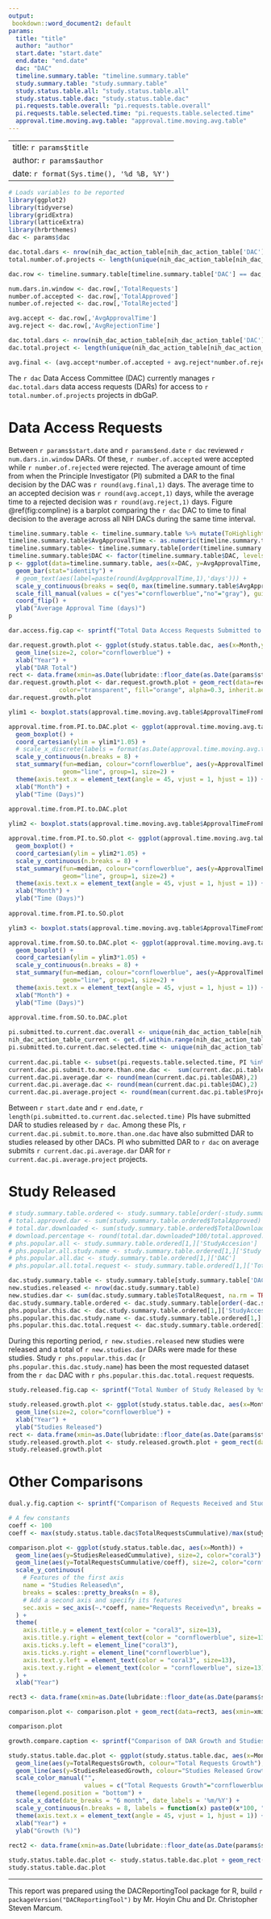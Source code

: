 ```yaml
---
output: 
 bookdown::word_document2: default
params:
  title: "title"
  author: "author"
  start.date: "start.date"
  end.date: "end.date"
  dac: "DAC"
  timeline.summary.table: "timeline.summary.table"
  study.summary.table: "study.summary.table"
  study.status.table.all: "study.status.table.all"
  study.status.table.dac: "study.status.table.dac"
  pi.requests.table.overall: "pi.requests.table.overall"
  pi.requests.table.selected.time: "pi.requests.table.selected.time"
  approval.time.moving.avg.table: "approval.time.moving.avg.table"
--- 
```


---
title: `r params$title`
author: `r params$author`
date: `r format(Sys.time(), '%d %B, %Y')`
---

```r
# Loads variables to be reported
library(ggplot2)
library(tidyverse)
library(gridExtra)
library(latticeExtra)
library(hrbrthemes)
dac <- params$dac

dac.total.dars <- nrow(nih_dac_action_table[nih_dac_action_table['DAC'] == dac,])
total.number.of.projects <- length(unique(nih_dac_action_table[nih_dac_action_table['DAC'] == dac,'Project']))

dac.row <- timeline.summary.table[timeline.summary.table['DAC'] == dac,]

num.dars.in.window <- dac.row[,'TotalRequests']
number.of.accepted <- dac.row[,'TotalApproved']
number.of.rejected <- dac.row[,'TotalRejected']

avg.accept <- dac.row[,'AvgApprovalTime']
avg.reject <- dac.row[,'AvgRejectionTime']

dac.total.dars <- nrow(nih_dac_action_table[nih_dac_action_table['DAC'] == dac,])
dac.total.project <- length(unique(nih_dac_action_table[nih_dac_action_table['DAC'] == dac,'Project']))

avg.final <- (avg.accept*number.of.accepted + avg.reject*number.of.rejected) / (number.of.accepted+number.of.rejected)
```

The `r dac` Data Access Committee (DAC) currently manages `r dac.total.dars` data access requests (DARs) for access to `r total.number.of.projects` projects in dbGaP.  

# Data Access Requests

Between `r params$start.date` and `r params$end.date` `r dac` reviewed `r num.dars.in.window` DARs. Of these, `r number.of.accepted` were accepted while `r number.of.rejected` were rejected.  The average amount of time from when the Principle Investigator (PI) submited a DAR to the final decision by the DAC was `r round(avg.final,1)` days.  The average time to an accepted decision was `r round(avg.accept,1)` days, while the average time to a rejected decision was `r round(avg.reject,1)` days.  Figure \@ref(fig:compline) is a barplot comparing the `r dac` DAC to time to final decision to the average across all NIH DACs during the same time interval.  

```r
timeline.summary.table <- timeline.summary.table %>% mutate(ToHighlight = ifelse( DAC == params$dac, "yes", "no" ))
timeline.summary.table$AvgApprovalTime <- as.numeric(timeline.summary.table$AvgApprovalTime, units="days")
timeline.summary.table<- timeline.summary.table[order(timeline.summary.table$AvgApprovalTime, decreasing=TRUE),]
timeline.summary.table$DAC <- factor(timeline.summary.table$DAC, levels=unique(as.character(timeline.summary.table$DAC)))
p <- ggplot(data=timeline.summary.table, aes(x=DAC, y=AvgApprovalTime, fill = ToHighlight)) +
  geom_bar(stat="identity") +
  # geom_text(aes(label=paste(round(AvgApprovalTime,1),'days'))) +
  scale_y_continuous(breaks = seq(0, max(timeline.summary.table$AvgApprovalTime, na.rm = TRUE), by = 7)) +
  scale_fill_manual(values = c("yes"="cornflowerblue","no"="gray"), guide = FALSE) +
  coord_flip() +
  ylab("Average Approval Time (days)")
p
```

```r
dar.access.fig.cap <- sprintf("Total Data Access Requests Submitted to %s", dac)
```


```r
dar.request.growth.plot <- ggplot(study.status.table.dac, aes(x=Month,y=TotalRequestsCummulative)) +
  geom_line(size=2, color="cornflowerblue") +
  xlab("Year") +
  ylab("DAR Total")
rect <- data.frame(xmin=as.Date(lubridate::floor_date(as.Date(params$start.date))), xmax=as.Date(lubridate::floor_date(as.Date(params$end.date))), ymin=0, ymax=Inf)
dar.request.growth.plot <- dar.request.growth.plot + geom_rect(data=rect, aes(xmin=xmin, xmax=xmax, ymin=ymin, ymax=ymax),
              color="transparent", fill="orange", alpha=0.3, inherit.aes = FALSE)
dar.request.growth.plot
```


```r
ylim1 <- boxplot.stats(approval.time.moving.avg.table$ApprovalTimeFromPIToDAC)$stats[c(1, 5)]

approval.time.from.PI.to.DAC.plot <- ggplot(approval.time.moving.avg.table, aes(factor(ApprovedMonth), ApprovalTimeFromPIToDAC)) +
  geom_boxplot() + 
  coord_cartesian(ylim = ylim1*1.05) +
  # scale_x_discrete(labels = format(as.Date(approval.time.moving.avg.table$ApprovedMonth), "%m/%Y")) +
  scale_y_continuous(n.breaks = 8) +
  stat_summary(fun=median, colour="cornflowerblue", aes(y=ApprovalTimeFromPIToDAC,group=1),
               geom="line", group=1, size=2) +
  theme(axis.text.x = element_text(angle = 45, vjust = 1, hjust = 1)) +
  xlab("Month") +
  ylab("Time (Days)")
  
approval.time.from.PI.to.DAC.plot
```

```r
ylim2 <- boxplot.stats(approval.time.moving.avg.table$ApprovalTimeFromPIToSO)$stats[c(1, 5)]

approval.time.from.PI.to.SO.plot <- ggplot(approval.time.moving.avg.table, aes(factor(ApprovedMonth), ApprovalTimeFromPIToSO)) +
  geom_boxplot() + 
  coord_cartesian(ylim = ylim2*1.05) +
  scale_y_continuous(n.breaks = 8) +
  stat_summary(fun=median, colour="cornflowerblue", aes(y=ApprovalTimeFromPIToSO,group=1),
               geom="line", group=1, size=2) +
  theme(axis.text.x = element_text(angle = 45, vjust = 1, hjust = 1)) +
  xlab("Month") +
  ylab("Time (Days)")
  
approval.time.from.PI.to.SO.plot
```

```r
ylim3 <- boxplot.stats(approval.time.moving.avg.table$ApprovalTimeFromSOToDAC)$stats[c(1, 5)]

approval.time.from.SO.to.DAC.plot <- ggplot(approval.time.moving.avg.table, aes(factor(ApprovedMonth), ApprovalTimeFromSOToDAC)) +
  geom_boxplot() + 
  coord_cartesian(ylim = ylim3*1.05) +
  scale_y_continuous(n.breaks = 8) +
  stat_summary(fun=median, colour="cornflowerblue", aes(y=ApprovalTimeFromSOToDAC,group=1),
               geom="line", group=1, size=2) +
  theme(axis.text.x = element_text(angle = 45, vjust = 1, hjust = 1)) +
  xlab("Month") +
  ylab("Time (Days)")
  
approval.time.from.SO.to.DAC.plot
```

```r

pi.submitted.to.current.dac.overall <- unique(nih_dac_action_table[nih_dac_action_table["DAC"] == dac,]$PI)
nih_dac_action_table_current <- get.df.within.range(nih_dac_action_table,start.date,end.date,date.col="Submitted by PI")
pi.submitted.to.current.dac.selected.time <- unique(nih_dac_action_table_current[nih_dac_action_table_current["DAC"] == dac,]$PI)
  
current.dac.pi.table <- subset(pi.requests.table.selected.time, PI %in% pi.submitted.to.current.dac.selected.time)
current.dac.pi.submit.to.more.than.one.dac <-  sum(current.dac.pi.table$DAC > 1)
current.dac.pi.average.dar <- round(mean(current.dac.pi.table$DAR),2)
current.dac.pi.average.dac <- round(mean(current.dac.pi.table$DAC),2)
current.dac.pi.average.project <- round(mean(current.dac.pi.table$Project),2)
```

Between `r start.date` and `r end.date`, `r length(pi.submitted.to.current.dac.selected.time)` PIs have submitted DAR to studies released by `r dac`. Among these PIs, `r current.dac.pi.submit.to.more.than.one.dac` have also submitted DAR to studies released by other DACs. PI who submitted DAR to `r dac` 
on average submits `r current.dac.pi.average.dar` DAR for `r current.dac.pi.average.project` projects.

# Study Released


```r
# study.summary.table.ordered <- study.summary.table[order(-study.summary.table$TotalRequest),]
# total.approved.dar <- sum(study.summary.table.ordered$TotalApproved)
# total.dar.downloaded <- sum(study.summary.table.ordered$TotalDownload)
# download.percentage <- round(total.dar.downloaded*100/total.approved.dar,2)
# phs.popular.all <- study.summary.table.ordered[1,]['StudyAccesion']
# phs.popular.all.study.name <- study.summary.table.ordered[1,]['Study Name']
# phs.popular.all.dac <- study.summary.table.ordered[1,]['DAC']
# phs.popular.all.total.request <- study.summary.table.ordered[1,]['TotalRequest']

dac.study.summary.table <- study.summary.table[study.summary.table['DAC'] == dac,]
new.studies.released <- nrow(dac.study.summary.table)
new.studies.dar <- sum(dac.study.summary.table$TotalRequest, na.rm = TRUE)
dac.study.summary.table.ordered <- dac.study.summary.table[order(-dac.study.summary.table$TotalRequest),]
phs.popular.this.dac <- dac.study.summary.table.ordered[1,]['StudyAccesion']
phs.popular.this.dac.study.name <- dac.study.summary.table.ordered[1,]['Study Name']
phs.popular.this.dac.total.request <- dac.study.summary.table.ordered[1,]['TotalRequest']
```

During this reporting period, `r new.studies.released` new studies were released and a total of `r new.studies.dar` DARs were made for these studies. Study `r phs.popular.this.dac` (`r phs.popular.this.dac.study.name`) has been the most requested dataset from the `r dac` DAC with `r phs.popular.this.dac.total.request` requests.

```r
study.released.fig.cap <- sprintf("Total Number of Study Released by %s", dac)
```


```r
study.released.growth.plot <- ggplot(study.status.table.dac, aes(x=Month,y=StudiesReleasedCummulative)) +
  geom_line(size=2, color="cornflowerblue") +
  xlab("Year") +
  ylab("Studies Released")
rect <- data.frame(xmin=as.Date(lubridate::floor_date(as.Date(params$start.date))), xmax=as.Date(lubridate::floor_date(as.Date(params$end.date))), ymin=0, ymax=Inf)
study.released.growth.plot <- study.released.growth.plot + geom_rect(data=rect, aes(xmin=xmin, xmax=xmax, ymin=ymin, ymax=ymax),color="transparent", fill="orange", alpha=0.3, inherit.aes = FALSE)
study.released.growth.plot
```


# Other Comparisons


```r
dual.y.fig.caption <- sprintf("Comparison of Requests Received and Studies Released by %s", dac)
```


```r
# A few constants
coeff <- 100
coeff <- max(study.status.table.dac$TotalRequestsCummulative)/max(study.status.table.dac$StudiesReleasedCummulative)

comparison.plot <- ggplot(study.status.table.dac, aes(x=Month)) +
  geom_line(aes(y=StudiesReleasedCummulative), size=2, color="coral3") +
  geom_line(aes(y=TotalRequestsCummulative/coeff), size=2, color="cornflowerblue") +
  scale_y_continuous(
    # Features of the first axis
    name = "Studies Released\n",
    breaks = scales::pretty_breaks(n = 8),
    # Add a second axis and specify its features
    sec.axis = sec_axis(~.*coeff, name="Requests Received\n", breaks = scales::pretty_breaks(n = 8))
  ) +
  theme(
    axis.title.y = element_text(color = "coral3", size=13),
    axis.title.y.right = element_text(color = "cornflowerblue", size=13),
    axis.ticks.y.left = element_line("coral3"),
    axis.ticks.y.right = element_line("cornflowerblue"),
    axis.text.y.left = element_text(color = "coral3", size=13),
    axis.text.y.right = element_text(color = "cornflowerblue", size=13),
  ) +
  xlab("Year")

rect3 <- data.frame(xmin=as.Date(lubridate::floor_date(as.Date(params$start.date))), xmax=as.Date(lubridate::floor_date(as.Date(params$end.date))), ymin=0, ymax=Inf)

comparison.plot <- comparison.plot + geom_rect(data=rect3, aes(xmin=xmin, xmax=xmax, ymin=ymin, ymax=ymax),color="transparent", fill="orange", alpha=0.3, inherit.aes = FALSE)

comparison.plot
```

```r
growth.compare.caption <- sprintf("Comparison of DAR Growth and Studies Released Growth for %s",dac)
```

```r
study.status.table.dac.plot <- ggplot(study.status.table.dac, aes(x=Month)) +
  geom_line(aes(y=TotalRequestsGrowth, colour="Total Requests Growth"), size=2) +
  geom_line(aes(y=StudiesReleasedGrowth, colour="Studies Released Growth"), size=2) +
  scale_color_manual("",
                     values = c("Total Requests Growth"="cornflowerblue","Studies Released Growth"="coral3")) +
  theme(legend.position = "bottom") +
  scale_x_date(date_breaks = "6 month", date_labels = '%m/%Y') +
  scale_y_continuous(n.breaks = 8, labels = function(x) paste0(x*100, "%")) +
  theme(axis.text.x = element_text(angle = 45, vjust = 1, hjust = 1)) +
  xlab("Year") +
  ylab("Growth (%)")
  
rect2 <- data.frame(xmin=as.Date(lubridate::floor_date(as.Date(params$start.date))), xmax=as.Date(lubridate::floor_date(as.Date(params$end.date))), ymin=0, ymax=Inf)

study.status.table.dac.plot <- study.status.table.dac.plot + geom_rect(data=rect2, aes(xmin=xmin, xmax=xmax, ymin=ymin, ymax=ymax),color="transparent", fill="orange", alpha=0.3, inherit.aes = FALSE)
study.status.table.dac.plot
```



---

This report was prepared using the DACReportingTool package for R, build `r packageVersion("DACReportingTool")` by Mr. Hoyin Chu and Dr. Christopher Steven Marcum. 
